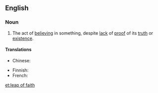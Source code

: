 ==English==
{{wikipedia}}

===Noun===
{{en-noun|sg=[[leap]] [[of]] [[faith]]|leaps of faith}}

# {{philosophy|religion}} The act of [[believe|believing]] in something, despite [[lack]] of [[proof]] of its [[truth]] or [[existence]].

====Translations====
{{trans-top|act of believing in something despite proof}}
* Chinese:
*: {{trreq|cmn}}
{{trans-mid}}
* Finnish: {{t-|fi|uskon hyppy}}
* French: {{t-|fr|acte de foi|m}}
{{trans-bottom}}

[[et:leap of faith]]